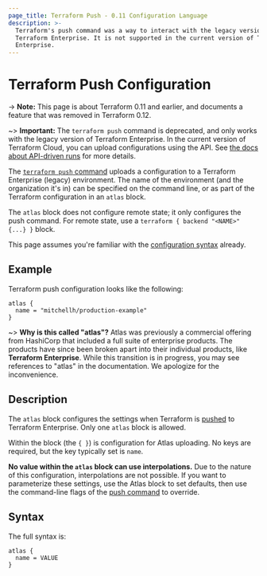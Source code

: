 ```yaml
---
page_title: Terraform Push - 0.11 Configuration Language
description: >-
  Terraform's push command was a way to interact with the legacy version of
  Terraform Enterprise. It is not supported in the current version of Terraform
  Enterprise.
---
```


# Terraform Push Configuration

-> **Note:** This page is about Terraform 0.11 and earlier, and documents a
feature that was removed in Terraform 0.12.

~> **Important:** The `terraform push` command is deprecated, and only works with the legacy version of Terraform Enterprise. In the current version of Terraform Cloud, you can upload configurations using the API. See [the docs about API-driven runs](/cloud-docs/run/api) for more details.

The [`terraform push` command](/cli/commands/push) uploads a configuration to a Terraform Enterprise (legacy) environment. The name of the environment (and the organization it's in) can be specified on the command line, or as part of the Terraform configuration in an `atlas` block.

The `atlas` block does not configure remote state; it only configures the push command. For remote state, use a `terraform { backend "<NAME>" {...} }` block.

This page assumes you're familiar with the
[configuration syntax](/language/configuration-0-11/syntax)
already.

## Example

Terraform push configuration looks like the following:

```hcl
atlas {
  name = "mitchellh/production-example"
}
```

~> **Why is this called "atlas"?** Atlas was previously a commercial offering
from HashiCorp that included a full suite of enterprise products. The products
have since been broken apart into their individual products, like **Terraform
Enterprise**. While this transition is in progress, you may see references to
"atlas" in the documentation. We apologize for the inconvenience.

## Description

The `atlas` block configures the settings when Terraform is
[pushed](/cli/commands/push) to Terraform Enterprise. Only one `atlas` block
is allowed.

Within the block (the `{ }`) is configuration for Atlas uploading.
No keys are required, but the key typically set is `name`.

**No value within the `atlas` block can use interpolations.** Due
to the nature of this configuration, interpolations are not possible.
If you want to parameterize these settings, use the Atlas block to
set defaults, then use the command-line flags of the
[push command](/cli/commands/push) to override.

## Syntax

The full syntax is:

```text
atlas {
  name = VALUE
}
```
